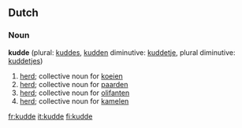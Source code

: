 ==Dutch==
===Noun===
'''kudde''' {{f}} (plural: [[kuddes]], [[kudden]] diminutive: [[kuddetje]], plural diminutive: [[kuddetjes]])
# [[herd]]; collective noun for [[koe]]ien
# [[herd]]; collective noun for [[paard]]en
# [[herd]]; collective noun for [[olifant]]en
# [[herd]]; collective noun for [[kameel|kamelen]]

[[fr:kudde]]
[[it:kudde]]
[[fi:kudde]]